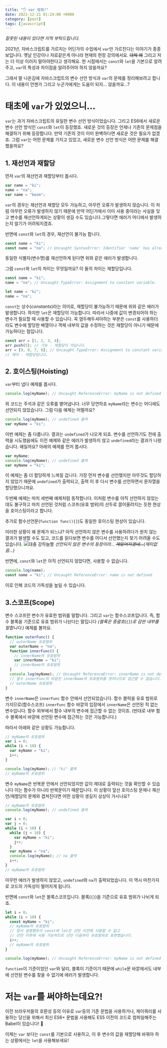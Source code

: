 ```yaml
---
title: "✋ var 멈춰!"
date: 2021-12-21 01:24:00 +0900
category: [post]
tags: [javascript]
---
```


_잘못된 내용이 있다면 지적 부탁드립니다._

2021년, 자바스크립트를 가르치는 어딘가의 수업에서 `var`만 가르친다는 이야기가 종종 보입니다.
옛날 인강이나 자료같은게 아니라 현재의 현장 강의에서요. ~~대체 왜~~
그리고 저는 더 이상 이러지 말아야한다고 생각해요.
현 시점에서는 `const`와 `let`을 기본으로 알려주고, `var`의 특성과 차이점을 알려주어야 하지 않을까요?

그래서 말 나온김에 자바스크립트의 변수 선언 방식과 `var`의 문제를 정리해보려고 합니다.
이 내용이 언젠가 그리고 누군가에게는 도움이 되지... 않을까요...?

# 태초에 `var`가 있었으니...

`var`는 과거 자바스크립트의 유일한 변수 선언 방식이었습니다.
그리고 ES6에서 새로운 변수 선언 방식인 `const`와 `let`이 등장했죠.
새로운 것의 등장은 언제나 기존의 문제점을 해결하기 위해 등장합니다.
만약 기존의 것이 이미 완벽하다면 새로운 것은 필요가 없겠죠.
그럼 `var`는 어떤 문제를 가지고 있었고, 새로운 변수 선언 방식은 어떤 문제를 해결했을까요?

## 1. 재선언과 재할당

먼저 `var`의 재선언과 재할당부터 봅시다.

```js
var name = "ki";
name = "na";
var name = "beom";
```

`var`의 경우는 재선언과 재할당 모두 가능하고, 아무런 오류가 발생하지 않습니다.
이 처럼 아무런 오류가 발생하지 않기 때문에 만약 어딘가에서 이미 사용 중이라는 사실을 잊고 변수를 재선언하게되는 상황이 생길 수도 있습니다.그렇다면 에러가 어디에서 발생하는지 알기가 어려워지겠죠.

반면에 `const`와 `let`의 경우, 재선언이 불가능 합니다.

```js
const name = "ki";
const name = "na"; // Uncaught SyntaxError: Identifier 'name' has already been declared
```

동일한 식별자(변수명)를 재선언하게 된다면 위와 같은 에러가 발생합니다.

그럼 `const`와 `let`의 차이는 무엇일까요? 이 둘의 차이는 재할당입니다.

```js
const name = "ki";
name = "na"; // Uncaught TypeError: Assignment to constant variable.
```

```js
let name = "ki";
name = "na";
```

`const`는 상수(_constants_)라는 의미로, 재할당이 불가능하기 때문에 위와 같은 에러가 발생합니다.
하지만 `let`은 재할당이 가능합니다. 따라서 나중에 값이 변경되어야 하는 변수가 필요할 때 사용할 수 있습니다.
꼭 염두해두셔야하는 부분은 `const`를 사용하더라도 변수에 할당한 배열이나 객체 내부의 값을 수정하는 것은 재할당이 아니기 때문에 가능하다는 점입니다.

```js
const arr = [1, 2, 3, 4];
arr.push(5); // 가능 - 재할당이 아닙니다.
arr = [9, 8, 7, 6]; // Uncaught TypeError: Assignment to constant variable.
// 에러 - 재할당입니다.
```

## 2. 호이스팅(Hoisting)

`var`부터 냅다 예제를 봅시다.

```js
console.log(myName); // Uncaught ReferenceError: myName is not defined
```

위 코드는 주석과 같은 오류를 뱉어냅니다. 너무 당연하죠 `myName`라는 변수는 어디에도 선언되지 않았습니다.
그럼 다음 예제는 어떨까요?

```js
console.log(myName); // undefined 출력
var myName = "ki";
```

이번 예제는 좀 다릅니다. 결과는 `undefined`가 나오게 되죠.
변수를 선언하기도 전에 출력을 시도했음에도 이전 예제와 같은 에러가 발생하지 않고 `undefined`라는 결과가 나왔습니다.
왜일까요? 아래의 예제를 먼저 봅시다.

```js
var myName;
console.log(myName); // undefined 출력
var myName = "ki";
```

이 예제는 좀 더 합당하게 느껴질 겁니다.
가장 먼저 변수를 선언했지만 아무것도 할당하지 않았기 때문에 `undefined`가 출력되고, 출력 이 후 다시 변수를 선언하면서 문자열을 할당했으니까요.

두번째 예제는 마치 세번째 예제처럼 동작합니다.
이처럼 변수를 아직 선언하지 않았는데도 불구하고 마치 선언된 것처럼 스코프(유효 범위)의 선두로 끌어올려지는 듯한 현상을 호이스팅이라고 합니다.

추가로 함수선언문(`function func(){}`)도 동일한 호이스팅 현상이 있습니다.

이러한 상황이 왜 문제가 되느냐? 아직 선언하지 않은 변수를 사용하려다가 원치 않는 결과가 발생할 수도 있고, 코드를 읽다보면 변수를 어디서 선언했는지 찾기 어려울 수도 있습니다.
![대충 강하늘짤](images/unnamed.jpeg) _선언되지 않은 변수의 등장이라... ~~재밌어지겠네...~~(재미없음...)_

반면에, `const`와 `let`은 아직 선언되지 않았다면, 사용할 수 없습니다.

```js
console.log(name);
const name = "ki"; // Uncaught ReferenceError: name is not defined
```

이로 인해 코드의 가독성을 높일 수 있습니다.

## 3.스코프(Scope)

변수 스코프란 변수가 유효한 범위를 말합니다. 그리고 `var`는 함수스코프입니다.
즉, 함수 블록을 기준으로 유효 범위가 나뉜다는 말입니다 _(블록은 중괄호(`{}`)로 감싼 내부를 말합니다.)_
예제를 볼까요.

```js
function outerFunc() {
  // outerName 유효범위
  var outerName = "na";
  function innerFunc() {
    // innerName의 유효범위
    var innerName = "ki";
    // innerName의 유효범위
  }
  console.log(myName); // Uncaught ReferenceError: innerName is not defined
  // 함수 innerFunc의 바깥은 innerName의 유효범위를 벗어나므로 접근할 수 없습니다.
  // outerName 유효범위
}
```

변수 `innerName`은 `innerFunc` 함수 안에서 선언되었습니다.
함수 블럭을 유효 범위로 가지므로(함수스코프) `innerFunc` 함수 바깥의 입장에서 `innerName`은 선언된 적 없는 변수입니다.
함수 외부에서 함수 내부의 변수에 접근할 수 없는 것이죠. (반대로 내부 함수 블록에서 바깥에 선언된 변수에 접근하는 것은 가능합니다.)

따라서 아래와 같은 상황도 가능합니다.

```js
// myName의 유효범위
var i = 0;
while (i < 10) {
  var myName = "ki";
  i++;
}

console.log(myName); // "ki" 출력
// myName의 유효범위
```

변수 `myName`은 반복문 안에서 선언되었지만 값이 제대로 출력되는 것을 확인할 수 있습니다
이는 함수가 아니라 반복문이기 때문입니다.
이 상황이 앞선 호이스팅 문제나 재선언/재할당의 문제와 겹쳐진다면 어떤 상황이 생길지 상상이 가시나요?

```js
// myName의 유효범위
console.log(myName); // undefined 출력

var i = 0;
var j = 0;
while (i < 10) {
  while (j < 10) {
    var myName = "ki";
    j++;
  }
  var myName = "na";
  console.log(myName); // na 출력
  i++;
}
// myName의 유효범위
```

아무런 에러가 발생하지 않았고, `undefined`와 `na`가 출력되었습니다. 이 역시 마찬가지로 코드의 가독성이 떨어지게 됩니다.

반면에 `const`와 `let`은 블록스코프입니다. 블록(`{}`)을 기준으로 유효 범위가 나뉘게 되죠.

```js
let i = 0;
while (i < 10) {
  const myName = "ki";
  // myName의 유효범위
  // 앞서 설명했듯이 const와 let은 선언 이전에 사용할 수 없고
  // 선언 이후에 사용 가능하므로 선언 다음부터 유효범위로 표현했습니다.
  i++;
  // myName의 유효범위
}

console.log(myName); // Uncaught ReferenceError: myName is not defined
```

`function`이 기준이었던 `var`와 달리, 블록이 기준이기 때문에 `while`문 바깥에서도 내부에 선언된 변수를 찾을 수 없기에 에러가 발생합니다.

# 저는 `var`를 써야하는데요?!

이전 브라우저들의 호환성 등의 이유로 `var`등의 기존 문법을 사용하거나, 제이쿼리를 사용하는 당신을 위해서 최신 ES6+ 문법을 사용해도 ES5 이전의 코드로 컴파일해주는 Babel이 있습니다! 🥳

이제는 `var` 보다는 `const`를 기본으로 사용하고, 이 후 변수의 값을 재할당해 바꿔야 하는 상황에서는 `let`을 사용해보세요!
